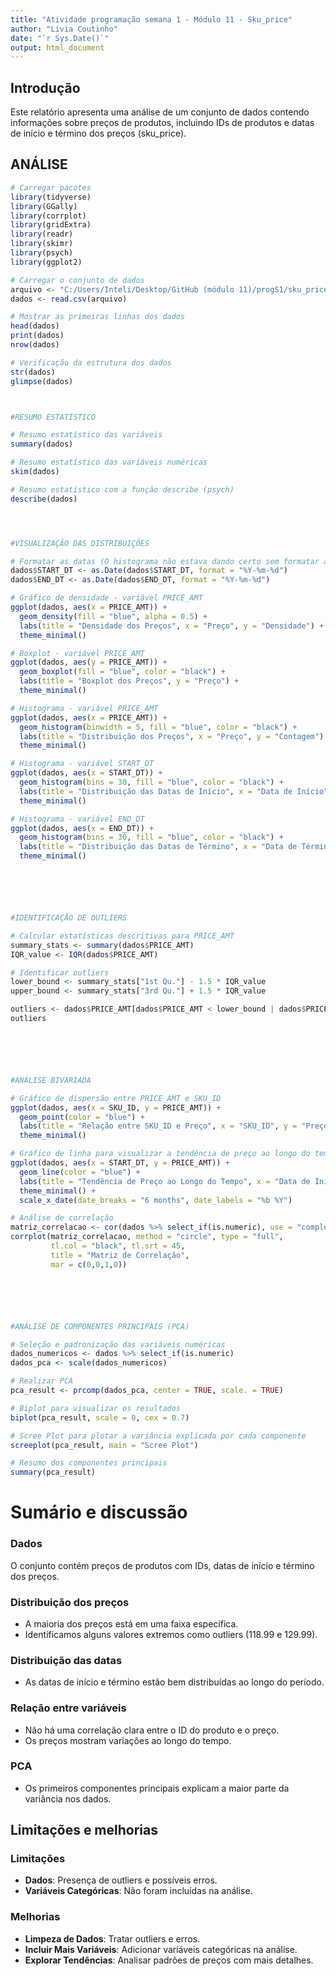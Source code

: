 ```yaml
---
title: "Atividade programação semana 1 - Módulo 11 - Sku_price"
author: "Livia Coutinho"
date: "`r Sys.Date()`"
output: html_document
---
```


## Introdução

Este relatório apresenta uma análise de um conjunto de dados contendo informações sobre preços de produtos, incluindo IDs de produtos e datas de início e término dos preços (sku_price).

## ANÁLISE

```r
# Carregar pacotes
library(tidyverse)
library(GGally)
library(corrplot)
library(gridExtra)
library(readr)
library(skimr)
library(psych)
library(ggplot2)

# Carregar o conjunto de dados
arquivo <- "C:/Users/Inteli/Desktop/GitHub (módulo 11)/progS1/sku_price - Sheet1.csv"
dados <- read.csv(arquivo)

# Mostrar as primeiras linhas dos dados
head(dados)
print(dados)
nrow(dados)

# Verificação da estrutura dos dados
str(dados)
glimpse(dados)



#RESUMO ESTATÍSTICO

# Resumo estatístico das variáveis
summary(dados)

# Resumo estatístico das variáveis numéricas
skim(dados)

# Resumo estatístico com a função describe (psych)
describe(dados)




#VISUALIZAÇÃO DAS DISTRIBUIÇÕES

# Formatar as datas (O histograma não estava dando certo sem formatar a data)
dados$START_DT <- as.Date(dados$START_DT, format = "%Y-%m-%d")
dados$END_DT <- as.Date(dados$END_DT, format = "%Y-%m-%d")

# Gráfico de densidade - variável PRICE_AMT
ggplot(dados, aes(x = PRICE_AMT)) +
  geom_density(fill = "blue", alpha = 0.5) +
  labs(title = "Densidade dos Preços", x = "Preço", y = "Densidade") +
  theme_minimal()

# Boxplot - variável PRICE_AMT
ggplot(dados, aes(y = PRICE_AMT)) +
  geom_boxplot(fill = "blue", color = "black") +
  labs(title = "Boxplot dos Preços", y = "Preço") +
  theme_minimal()

# Histograma - variável PRICE_AMT
ggplot(dados, aes(x = PRICE_AMT)) +
  geom_histogram(binwidth = 5, fill = "blue", color = "black") +
  labs(title = "Distribuição dos Preços", x = "Preço", y = "Contagem") +
  theme_minimal()

# Histograma - variável START_DT
ggplot(dados, aes(x = START_DT)) +
  geom_histogram(bins = 30, fill = "blue", color = "black") +
  labs(title = "Distribuição das Datas de Início", x = "Data de Início", y = "Contagem") +
  theme_minimal()

# Histograma - variável END_DT
ggplot(dados, aes(x = END_DT)) +
  geom_histogram(bins = 30, fill = "blue", color = "black") +
  labs(title = "Distribuição das Datas de Término", x = "Data de Término", y = "Contagem") +
  theme_minimal()






#IDENTIFICAÇÃO DE OUTLIERS

# Calcular estatísticas descritivas para PRICE_AMT
summary_stats <- summary(dados$PRICE_AMT)
IQR_value <- IQR(dados$PRICE_AMT)

# Identificar outliers
lower_bound <- summary_stats["1st Qu."] - 1.5 * IQR_value
upper_bound <- summary_stats["3rd Qu."] + 1.5 * IQR_value

outliers <- dados$PRICE_AMT[dados$PRICE_AMT < lower_bound | dados$PRICE_AMT > upper_bound]
outliers






#ANÁLISE BIVARIADA

# Gráfico de dispersão entre PRICE_AMT e SKU_ID
ggplot(dados, aes(x = SKU_ID, y = PRICE_AMT)) +
  geom_point(color = "blue") +
  labs(title = "Relação entre SKU_ID e Preço", x = "SKU_ID", y = "Preço") +
  theme_minimal()

# Gráfico de linha para visualizar a tendência de preço ao longo do tempo
ggplot(dados, aes(x = START_DT, y = PRICE_AMT)) +
  geom_line(color = "blue") +
  labs(title = "Tendência de Preço ao Longo do Tempo", x = "Data de Início", y = "Preço") +
  theme_minimal() +
  scale_x_date(date_breaks = "6 months", date_labels = "%b %Y")

# Análise de correlação
matriz_correlacao <- cor(dados %>% select_if(is.numeric), use = "complete.obs")
corrplot(matriz_correlacao, method = "circle", type = "full", 
         tl.col = "black", tl.srt = 45, 
         title = "Matriz de Correlação", 
         mar = c(0,0,1,0))






#ANÁLISE DE COMPONENTES PRINCIPAIS (PCA)

# Seleção e padronização das variáveis numéricas
dados_numericos <- dados %>% select_if(is.numeric)
dados_pca <- scale(dados_numericos)

# Realizar PCA
pca_result <- prcomp(dados_pca, center = TRUE, scale. = TRUE)

# Biplot para visualizar os resultados
biplot(pca_result, scale = 0, cex = 0.7)

# Scree Plot para plotar a variância explicada por cada componente
screeplot(pca_result, main = "Scree Plot")

# Resumo dos componentes principais
summary(pca_result)
```

# Sumário e discussão

### Dados

O conjunto contém preços de produtos com IDs, datas de início e término dos preços.

### Distribuição dos preços

- A maioria dos preços está em uma faixa específica.
- Identificamos alguns valores extremos como outliers (118.99 e 129.99).

### Distribuição das datas

- As datas de início e término estão bem distribuídas ao longo do período.

### Relação entre variáveis

- Não há uma correlação clara entre o ID do produto e o preço.
- Os preços mostram variações ao longo do tempo.

### PCA

- Os primeiros componentes principais explicam a maior parte da variância nos dados.

## Limitações e melhorias

### Limitações

- **Dados**: Presença de outliers e possíveis erros.
- **Variáveis Categóricas**: Não foram incluídas na análise.

### Melhorias

- **Limpeza de Dados**: Tratar outliers e erros.
- **Incluir Mais Variáveis**: Adicionar variáveis categóricas na análise.
- **Explorar Tendências**: Analisar padrões de preços com mais detalhes.